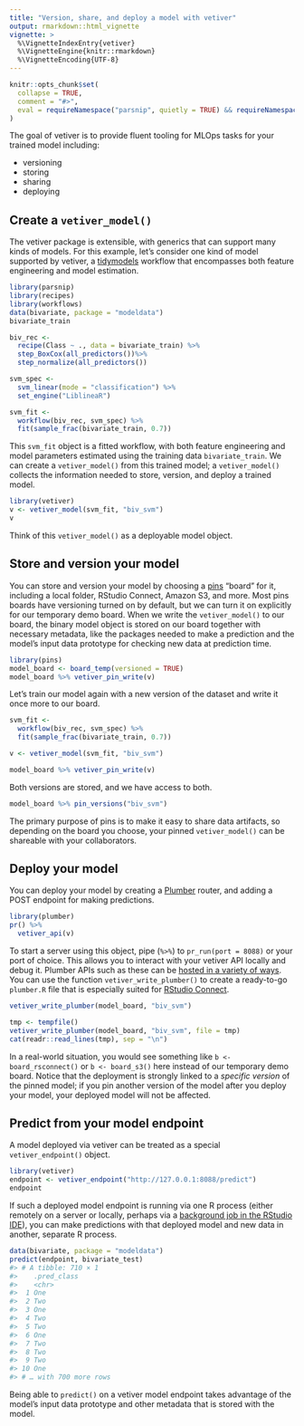 ```yaml
---
title: "Version, share, and deploy a model with vetiver"
output: rmarkdown::html_vignette
vignette: >
  %\VignetteIndexEntry{vetiver}
  %\VignetteEngine{knitr::rmarkdown}
  %\VignetteEncoding{UTF-8}
---
```


```r
knitr::opts_chunk$set(
  collapse = TRUE,
  comment = "#>",
  eval = requireNamespace("parsnip", quietly = TRUE) && requireNamespace("recipes", quietly = TRUE) && requireNamespace("workflows", quietly = TRUE)
)
```

The goal of vetiver is to provide fluent tooling for MLOps tasks for your trained model including:

- versioning
- storing
- sharing
- deploying

## Create a `vetiver_model()`

The vetiver package is extensible, with generics that can support many kinds of models. For this example, let's consider one kind of model supported by vetiver, a [tidymodels](https://www.tidymodels.org/) workflow that encompasses both feature engineering and model estimation.

```r
library(parsnip)
library(recipes)
library(workflows)
data(bivariate, package = "modeldata")
bivariate_train

biv_rec <-
  recipe(Class ~ ., data = bivariate_train) %>%
  step_BoxCox(all_predictors())%>%
  step_normalize(all_predictors())

svm_spec <-
  svm_linear(mode = "classification") %>%
  set_engine("LiblineaR")

svm_fit <- 
  workflow(biv_rec, svm_spec) %>%
  fit(sample_frac(bivariate_train, 0.7))
```

This `svm_fit` object is a fitted workflow, with both feature engineering and model parameters estimated using the training data `bivariate_train`. We can create a `vetiver_model()` from this trained model; a `vetiver_model()` collects the information needed to store, version, and deploy a trained model.

```r
library(vetiver)
v <- vetiver_model(svm_fit, "biv_svm")
v
```

Think of this `vetiver_model()` as a deployable model object.

## Store and version your model

You can store and version your model by choosing a [pins](https://pins.rstudio.com) "board" for it, including a local folder, RStudio Connect, Amazon S3, and more. Most pins boards have versioning turned on by default, but we can turn it on explicitly for our temporary demo board. When we write the `vetiver_model()` to our board, the binary model object is stored on our board together with necessary metadata, like the packages needed to make a prediction and the model's input data prototype for checking new data at prediction time.

```r
library(pins)
model_board <- board_temp(versioned = TRUE)
model_board %>% vetiver_pin_write(v)
```

Let's train our model again with a new version of the dataset and write it once more to our board.

```r
svm_fit <- 
  workflow(biv_rec, svm_spec) %>%
  fit(sample_frac(bivariate_train, 0.7))

v <- vetiver_model(svm_fit, "biv_svm")

model_board %>% vetiver_pin_write(v)
```

Both versions are stored, and we have access to both.

```r
model_board %>% pin_versions("biv_svm")
```

The primary purpose of pins is to make it easy to share data artifacts, so depending on the board you choose, your pinned `vetiver_model()` can be shareable with your collaborators.

## Deploy your model

You can deploy your model by creating a [Plumber](https://www.rplumber.io/) router, and adding a POST endpoint for making predictions.

```r
library(plumber)
pr() %>%
  vetiver_api(v)
```

To start a server using this object, pipe (`%>%`) to `pr_run(port = 8088)` or your port of choice. This allows you to interact with your vetiver API locally and debug it. Plumber APIs such as these can be [hosted in a variety of ways](https://www.rplumber.io/articles/hosting.html). You can use the function `vetiver_write_plumber()` to create a ready-to-go `plumber.R` file that is especially suited for [RStudio Connect](https://posit.co/products/enterprise/connect/).

```r
vetiver_write_plumber(model_board, "biv_svm")
```


```r
tmp <- tempfile()
vetiver_write_plumber(model_board, "biv_svm", file = tmp)
cat(readr::read_lines(tmp), sep = "\n")
```

In a real-world situation, you would see something like `b <- board_rsconnect()` or `b <- board_s3()` here instead of our temporary demo board. Notice that the deployment is strongly linked to a *specific version* of the pinned model; if you pin another version of the model after you deploy your model, your deployed model will not be affected.

## Predict from your model endpoint

A model deployed via vetiver can be treated as a special `vetiver_endpoint()` object.

```r
library(vetiver)
endpoint <- vetiver_endpoint("http://127.0.0.1:8088/predict")
endpoint
```

If such a deployed model endpoint is running via one R process (either remotely on a server or locally, perhaps via a [background job in the RStudio IDE](https://docs.posit.co/ide/user/ide/guide/tools/jobs.html)), you can make predictions with that deployed model and new data in another, separate R process. 

``` r
data(bivariate, package = "modeldata")
predict(endpoint, bivariate_test)
#> # A tibble: 710 × 1
#>    .pred_class
#>    <chr>      
#>  1 One        
#>  2 Two        
#>  3 One        
#>  4 Two        
#>  5 Two        
#>  6 One        
#>  7 Two        
#>  8 Two        
#>  9 Two        
#> 10 One        
#> # … with 700 more rows
```

Being able to `predict()` on a vetiver model endpoint takes advantage of the model's input data prototype and other metadata that is stored with the model.


